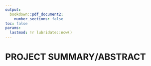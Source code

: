 ```yaml
---
output: 
  bookdown::pdf_document2:
    number_sections: false
toc: false
params:
  lastmod: !r lubridate::now()
---
```



# PROJECT SUMMARY/ABSTRACT


